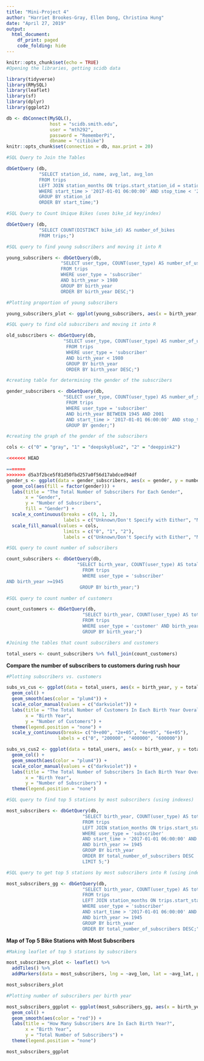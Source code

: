 ```yaml
---
title: "Mini-Project 4"
author: "Harriet Brookes-Gray, Ellen Dong, Christina Hung"
date: "April 27, 2019"
output: 
  html_document:
    df_print: paged
    code_folding: hide
---
```

```r
knitr::opts_chunk$set(echo = TRUE)
#Opening the libraries, getting scidb data

library(tidyverse)
library(RMySQL)
library(leaflet)
library(sf)
library(dplyr)
library(ggplot2)

db <- dbConnect(MySQL(), 
                host = "scidb.smith.edu", 
                user = "mth292", 
                password = "RememberPi", 
                dbname = "citibike")
knitr::opts_chunk$set(connection = db, max.print = 20)
```


```r
#SQL Query to Join the Tables

dbGetQuery (db,
            "SELECT station_id, name, avg_lat, avg_lon
            FROM trips 
            LEFT JOIN station_months ON trips.start_station_id = station_months.station_id
            WHERE start_time > '2017-01-01 06:00:00' AND stop_time < '2017-01-01 10:00:00'
            GROUP BY station_id
            ORDER BY start_time;")
```

```r
#SQL Query to Count Unique Bikes (uses bike_id key/index)

dbGetQuery (db,
            "SELECT COUNT(DISTINCT bike_id) AS number_of_bikes
            FROM trips;")
```

```r
#SQL query to find young subscribers and moving it into R

young_subscribers <- dbGetQuery(db, 
                    "SELECT user_type, COUNT(user_type) AS number_of_users, birth_year
                    FROM trips 
                    WHERE user_type = 'subscriber'
                    AND birth_year > 1980
                    GROUP BY birth_year
                    ORDER BY birth_year DESC;")
```

```r
#Plotting proportion of young subscribers

young_subscribers_plot <- ggplot(young_subscribers, aes(x = birth_year, y = number_of_users))
```

```r
#SQL query to find old subscribers and moving it into R

old_subscribers <- dbGetQuery(db,
                     "SELECT user_type, COUNT(user_type) AS number_of_users, birth_year
                      FROM trips 
                      WHERE user_type = 'subscriber'
                      AND birth_year < 1980
                      GROUP BY birth_year
                      ORDER BY birth_year DESC;")
```


```r
#creating table for determining the gender of the subscribers

gender_subscribers <- dbGetQuery(db,
                     "SELECT user_type, COUNT(user_type) AS number_of_subscribers, gender
                      FROM trips 
                      WHERE user_type = 'subscriber'
                      AND birth_year BETWEEN 1945 AND 2001
                      AND start_time > '2017-01-01 06:00:00' AND stop_time < '2017-01-01 10:00:00'
                      GROUP BY gender;") 
```

```r
#creating the graph of the gender of the subscribers 

cols <- c("0" = "gray", "1" = "deepskyblue2", "2" = "deeppink2")

<<<<<<< HEAD

=======
>>>>>>> d5a3f2bce5f81d50fbd257a0f56d17abdced94df
gender_s <- ggplot(data = gender_subscribers, aes(x = gender, y = number_of_subscribers)) + 
  geom_col(aes(fill = factor(gender))) + 
  labs(title = "The Total Number of Subscribers For Each Gender", 
       x = "Gender", 
       y = "Number of Subscribers", 
       fill = "Gender") +
  scale_x_continuous(breaks = c(0, 1, 2), 
                     labels = c("Unknown/Don't Specify with Either", "Male", "Female")) +
  scale_fill_manual(values = cols, 
                     limits = c("0", "1", "2"), 
                     labels = c("Unknown/Don't Specify with Either", "Male", "Female"))
```

```r
#SQL query to count number of subscribers

count_subscribers <- dbGetQuery(db, 
                          "SELECT birth_year, COUNT(user_type) AS total_number_of_subscribers    
                            FROM trips
                            WHERE user_type = 'subscriber'
AND birth_year >=1945
                           GROUP BY birth_year;")
```

```r
#SQL query to count number of customers

count_customers <- dbGetQuery(db,
                            "SELECT birth_year, COUNT(user_type) AS total_number_of_customers
                            FROM trips
                            WHERE user_type = 'customer' AND birth_year >= 1945
                            GROUP BY birth_year;")

```

```r
#Joining the tables that count subscribers and customers

total_users <- count_subscribers %>% full_join(count_customers)
```

**Compare the number of subscribers to customers during rush hour**

```r
#Plotting subscribers vs. customers

subs_vs_cus <- ggplot(data = total_users, aes(x = birth_year, y = total_number_of_customers)) +
  geom_col() + 
  geom_smooth(aes(color = "plum4")) + 
  scale_color_manual(values = c("darkviolet")) + 
  labs(title = "The Total Number of Customers In Each Birth Year Overall", 
       x = "Birth Year", 
       y = "Number of Customers") + 
  theme(legend.position = "none") + 
  scale_y_continuous(breaks= c("0+e00", "2e+05", "4e+05", "6e+05"), 
                   labels = c("0", "200000", "400000", "600000"))

subs_vs_cus2 <- ggplot(data = total_users, aes(x = birth_year, y = total_number_of_subscribers)) +
  geom_col() + 
  geom_smooth(aes(color = "plum4")) + 
  scale_color_manual(values = c("darkviolet")) + 
  labs(title = "The Total Number of Subscribers In Each Birth Year Overall", 
       x = "Birth Year", 
       y = "Number of Subscribers") + 
  theme(legend.position = "none")
```

```r
#SQL query to find top 5 stations by most subscribers (using indexes)

most_subscribers <- dbGetQuery(db,
                            "SELECT birth_year, COUNT(user_type) AS total_number_of_subscribers, start_station_id, station_months.name, start_time, trips.stop_time, station_id, avg_lat, avg_lon
                            FROM trips
                            LEFT JOIN station_months ON trips.start_station_id = station_months.station_id
                            WHERE user_type = 'subscriber'
                            AND start_time > '2017-01-01 06:00:00' AND stop_time < '2017-01-01 10:00:00'
                            AND birth_year >= 1945
                            GROUP BY birth_year
                            ORDER BY total_number_of_subscribers DESC
                            LIMIT 5;")
```

```r
#SQL query to get top 5 stations by most subscribers into R (using indexes)

most_subscribers_gg <- dbGetQuery(db,
                            "SELECT birth_year, COUNT(user_type) AS total_number_of_subscribers, start_station_id, station_months.name, start_time, trips.stop_time, station_id, avg_lat, avg_lon
                            FROM trips
                            LEFT JOIN station_months ON trips.start_station_id = station_months.station_id
                            WHERE user_type = 'subscriber'
                            AND start_time > '2017-01-01 06:00:00' AND stop_time < '2017-01-01 10:00:00'
                            AND birth_year >= 1945
                            GROUP BY birth_year
                            ORDER BY total_number_of_subscribers DESC;")
```


**Map of Top 5 Bike Stations with Most Subscribers**
```r
#Making leaflet of top 5 stations by subscribers

most_subscribers_plot <- leaflet() %>%
  addTiles() %>%
  addMarkers(data = most_subscribers, lng = ~avg_lon, lat = ~avg_lat, popup = ~name)

most_subscribers_plot
```

```r
#Plotting number of subscribers per birth year

most_subscribers_ggplot <- ggplot(most_subscribers_gg, aes(x = birth_year, y = total_number_of_subscribers)) +
  geom_col() +
  geom_smooth(aes(color = "red")) + 
  labs(title = "How Many Subscribers Are In Each Birth Year?",
       x = "Birth Year",
       y = "Total Number of Subscribers") +
  theme(legend.position = "none")

most_subscribers_ggplot
```
